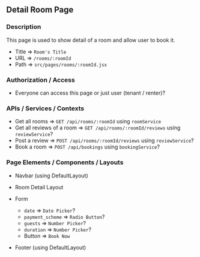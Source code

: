 ## Detail Room Page

### Description

This page is used to show detail of a room and allow user to book it.

- Title => `Room's Title`
- URL => `/rooms/:roomId`
- Path => `src/pages/rooms/:roomId.jsx`

### Authorization / Access

- Everyone can access this page or just user (tenant / renter)?

### APIs / Services / Contexts

- Get all rooms => `GET /api/rooms/:roomId` using `roomService`
- Get all reviews of a room => `GET /api/rooms/:roomId/reviews` using `reviewService`?
- Post a review => `POST /api/rooms/:roomId/reviews` using `reviewService`?
- Book a room => `POST /api/bookings` using `bookingService`?

### Page Elements / Components / Layouts

- Navbar (using DefaultLayout)
- Room Detail Layout
- Form

  - `date` => `Date Picker`?
  - `payment_scheme` => `Radio Button`?
  - `guests` => `Number Picker`?
  - `duration` => `Number Picker`?
  - Button => `Book Now`

- Footer (using DefaultLayout)
